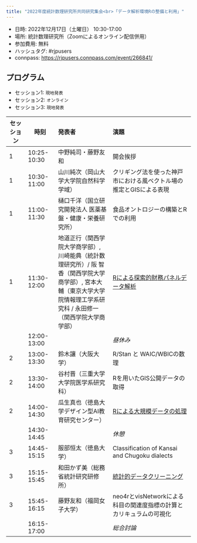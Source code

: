 ```yaml
---
title: "2022年度統計数理研究所共同研究集会<br>「データ解析環境Rの整備と利用」"
---
```


- 日時: 2022年12月17日（土曜日） 10:30-17:00
- 場所: 統計数理研究所（Zoomによるオンライン配信併用）
- 参加費用: 無料
- ハッシュタグ: #rjpusers
- connpass: [https://rjpusers.connpass.com/event/266841/](https://rjpusers.connpass.com/event/266841/)

## プログラム

- セッション1: `現地発表`
- セッション2: `オンライン`
- セッション3: `現地発表`

| セッション | 時刻  | 発表者 | 演題 |
|----|------|:----------|:---------------|
| 1 | 10:25-10:30 | 中野純司・藤野友和 | 開会挨拶 |
| 1 | 10:30-11:00 | 山川純次（岡山大学大学院自然科学学域） | クリギング法を使った神戸市における風ベクトル場の推定とGISによる表現 |
| 1 | 11:00-11:30 | 樋口千洋（国立研究開発法人 医薬基盤・健康・栄養研究所） | 食品オントロジーの構築とRでの利用 |
| 1 | 11:30-12:00 | 地道正行（関西学院大学商学部）, 川崎能典（統計数理研究所）/ 阪 智香（関西学院大学商学部）, 宮本大輔（東京大学大学院情報理工学系研究科 / 永田修一（関西学院大学商学部） | [Rによる探索的財務パネルデータ解析](https://kwanseio365-my.sharepoint.com/:b:/g/personal/jimichi_nuc_kwansei_ac_jp/EWaxGSDyArROoPvvYYoKpMUBJCy1mqYAGHDO8WWoe6-iEQ?e=Ad3HPM) |
|   | 12:00-13:00 | | *昼休み* |
| 2 | 13:00-13:30 | 鈴木讓（大阪大学） | R/Stan と WAIC/WBICの数理 |
| 2 | 13:30-14:00 | 谷村晋（三重大学大学院医学系研究科）| Rを用いたGIS公開データの取得 |
| 2 | 14:00-14:30 | 瓜生真也（徳島大学デザイン型AI教育研究センター） | [Rによる大規模データの処理](https://github.com/uribo/talk_221217_rjpusers) |
|   | 14:30-14:45 | | *休憩* |
| 3 | 14:45-15:15 | 服部恒太（徳島大学） | Classification of Kansai and Chugoku dialects |
| 3 | 15:15-15:45 | 和田かず美（総務省統計研究研修所） | [統計的データクリーニング](https://github.com/kazwd2008/SDC2022) |
| 3 | 15:45-16:15 | 藤野友和（福岡女子大学） | neo4rとvisNetworkによる科目の関連度指標の計算とカリキュラムの可視化 |
|   | 16:15-17:00 | | *総合討論* |
